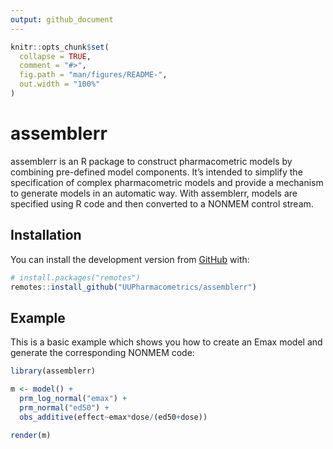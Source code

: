 ```yaml
---
output: github_document
---
```


<!-- README.md is generated from README.Rmd. Please edit that file -->

```r
knitr::opts_chunk$set(
  collapse = TRUE,
  comment = "#>",
  fig.path = "man/figures/README-",
  out.width = "100%"
)
```
# assemblerr

assemblerr is an R package to construct pharmacometric models by combining pre-defined model components. It's intended to simplify the specification of complex pharmacometric models and provide a mechanism to generate models in an automatic way. With assemblerr, models are specified using R code and then converted to a NONMEM control stream.   

## Installation

You can install the development version from [GitHub](https://github.com/) with:

``` r
# install.packages("remotes")
remotes::install_github("UUPharmacometrics/assemblerr")
```
## Example

This is a basic example which shows you how to create an Emax model and generate the corresponding NONMEM code:

```r
library(assemblerr)

m <- model() +
  prm_log_normal("emax") +
  prm_normal("ed50") +
  obs_additive(effect~emax*dose/(ed50+dose)) 

render(m) 

```


